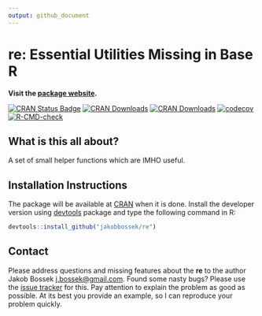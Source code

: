 ```yaml
---
output: github_document
---
```


# re: Essential Utilities Missing in Base R

**Visit the [package website](https://jakobbossek.github.io/re/).**

<!-- badges: start -->
[![CRAN Status Badge](http://www.r-pkg.org/badges/version/re)](http://cran.r-project.org/web/packages/re)
[![CRAN Downloads](http://cranlogs.r-pkg.org/badges/re)](http://cran.rstudio.com/web/packages/re/index.html)
[![CRAN Downloads](http://cranlogs.r-pkg.org/badges/grand-total/re?color=orange)](http://cran.rstudio.com/web/packages/re/index.html)
[![codecov](https://codecov.io/gh/jakobbossek/re/branch/master/graph/badge.svg?token=6K5A8F549N)](https://codecov.io/gh/jakobbossek/re)
[![R-CMD-check](https://github.com/jakobbossek/re/workflows/R-CMD-check/badge.svg)](https://github.com/jakobbossek/re/actions)
<!-- badges: end -->

## What is this all about?

A set of small helper functions which are IMHO useful.

## Installation Instructions

The package will be available at [CRAN](http://cran.r-project.org) when it is done. Install the developer version using [devtools](https://github.com/hadley/devtools) package and type the following command in R:

```r
devtools::install_github("jakobbossek/re")
```

## Contact

Please address questions and missing features about the **re** to the author Jakob Bossek <j.bossek@gmail.com>. Found some nasty bugs? Please use the [issue tracker](https://github.com/jakobbossek/re/issues) for this. Pay attention to explain the problem as good as possible. At its best you provide an example, so I can reproduce your problem quickly.
